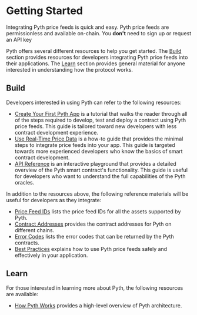 # Getting Started

Integrating Pyth price feeds is quick and easy. Pyth price feeds are permissionless and available on-chain. You **don't** need to sign up or request an API key

Pyth offers several different resources to help you get started.
The [Build](#build) section provides resources for developers integrating Pyth price feeds into their applications.
The [Learn](#learn) section provides general material for anyone interested in understanding how the protocol works.

## Build

Developers interested in using Pyth can refer to the following resources:

- [Create Your First Pyth App](./create-your-first-pyth-app/) is a tutorial that walks the reader through all of the steps required to develop, test and deploy a contract using Pyth price feeds. This guide is tailored toward new developers with less contract development experience.
- [Use Real-Time Price Data](./use-real-time-data/) is a how-to guide that provides the minimal steps to integrate price feeds into your app. This guide is targeted towards more experienced developers who know the basics of smart contract development.
- [API Reference](./api-reference) is an interactive playground that provides a detailed overview of the Pyth smart contract's functionality. This guide is useful for developers who want to understand the full capabilities of the Pyth oracles.

In addition to the resources above, the following reference materials will be useful for developers as they integrate:

- [Price Feed IDs](./price-feed-ids.mdx) lists the price feed IDs for all the assets supported by Pyth.
- [Contract Addresses](./contract-addresses/) provides the contract addresses for Pyth on different chains.
- [Error Codes](./error-codes.mdx) lists the error codes that can be returned by the Pyth contracts.
- [Best Practices](./best-practices.mdx) explains how to use Pyth price feeds safely and effectively in your application.

## Learn

For those interested in learning more about Pyth, the following resources are available:

- [How Pyth Works](./how-pyth-works.mdx) provides a high-level overview of Pyth architecture.
